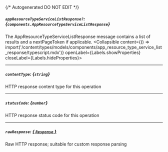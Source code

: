 {/* Autogenerated DO NOT EDIT  */}

##### `appResourceTypeServiceListResponse?`: *{`components.AppResourceTypeServiceListResponse`}*
The AppResourceTypeServiceListResponse message contains a list of results and a nextPageToken if applicable.
<Collapsible content={() => import('/content/types/models/components/app_resource_type_service_list_response/typescript.mdx')} openLabel={Labels.showProperties} closeLabel={Labels.hideProperties}>
</Collapsible>

---
##### `contentType`: *{`string`}*
HTTP response content type for this operation

---
##### `statusCode`: *{`number`}*
HTTP response status code for this operation

---
##### `rawResponse`: [*{ `Response` }*](https://developer.mozilla.org/en-US/docs/Web/API/Response)
Raw HTTP response; suitable for custom response parsing



